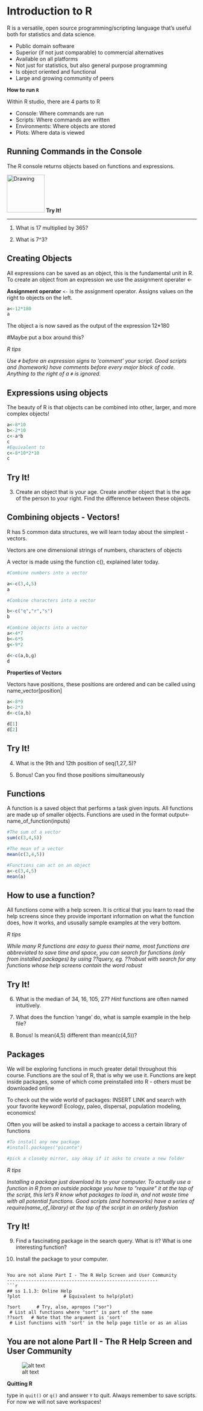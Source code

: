 **Introduction to R**
===================

R is a versatile, open source programming/scripting language that's useful both for statistics and data science. 

* Public domain software 
* Superior (if not just comparable) to commercial alternatives
* Available on all platforms
* Not just for statistics, but also general purpose programming
* Is object oriented and functional
* Large and growing community of peers

**How to run `R`**  

Within R studio, there are 4 parts to R

* Console: Where commands are run
* Scripts: Where commands are written
* Environments: Where objects are stored
* Plots: Where data is viewed

Running Commands in the Console
----------------------

The R console returns objects based on functions and expressions.

<img src="http://www.lifewithlevi.com/wp-content/uploads/2012/02/Happy-Squirrel-Driking.jpg" alt="Drawing" style="width: 100px;"/> **Try It!**

--------------------

1. What is 17 multiplied by 365?

2. What is 7^3?

Creating Objects
--------------------

All expressions can be saved as an object, this is the fundamental unit in R. To create an object from an expression we use the assignment operater <-


**Assignment operator**
`<- ` is the assignment operator. Assigns values on the right to objects on the left.


```r
a<-12*180
a
```
The object a is now saved as the output of the expression 12*180

#Maybe put a box around this?

*R tips*

*Use `#` before an expression signs to 'comment' your script. Good scripts and (homework) have comments before every major block of code. Anything to the right of a `#` is ignored.*

Expressions using objects
----------------------

The beauty of R is that objects can be combined into other, larger, and more complex objects!

```r
a<-8*10
b<-2*10
c<-a*b
c
#Equivalent to 
c<-8*10*2*10
c
```

**Try It!**
------------

3. Create an object that is your age. Create another object that is the age of the person to your right. Find the difference between these objects. 

Combining objects - Vectors!
-------------------

R has 5 common data structures, we will learn today about the simplest - vectors.

Vectors are one dimensional strings of numbers, characters of objects

A vector is made using the function c(), explained later today.

```r
#Combine numbers into a vector

a<-c(3,4,5)
a

#Combine characters into a vector

b<-c("q","r","s")
b

#Combine objects into a vector
a<-4*7
b<-6*5
g<-9*2

d<-c(a,b,g)
d

```

**Properties of Vectors**

Vectors have positions, these positions are ordered and can be called using name_vector[position]

```r
a<-8*9
b<-2*3
d<-c(a,b)

d[1]
d[2]
```

**Try It!**
------------

4. What is the 9th and 12th position of seq(1,27,.5)? 

5. Bonus! Can you find those positions simultaneously


Functions
----------

A function is a saved object that performs a task given inputs. All functions are made up of smaller objects. Functions are used in the format output<-name_of_function(inputs)

```r
#The sum of a vector
sum(c(3,4,5))

#The mean of a vector
mean(c(3,4,5))

#Functions can act on an object 
a<-c(3,4,5)
mean(a)
```

How to use a function?
-----------------------

All functions come with a help screen. It is critical that you learn to read the help screens since they provide important information on what the function does, how it works, and ususally sample examples at the very bottom.

*R tips*

*While many R functions are easy to guess their name, most functions are abbreviated to save time and space, you can search for functions (only from installed packages) by using ??query, eg. ??robust with search for any functions whose help screens contain the word robust*


**Try It!**
------------

6. What is the median of 34, 16, 105, 27? *Hint* functions are often named intuitively.

7. What does the function 'range' do, what is sample example in the help file?

8. Bonus! Is mean(4,5) different than mean(c(4,5))?


Packages
---------------------
We will be exploring functions in much greater detail throughout this course. Functions are the soul of R, that is why we use it. Functions are kept inside packages, some of which come preinstalled into R - others must be downloaded online

To check out the wide world of packages: INSERT LINK and search with your favorite keyword! Ecology, paleo, dispersal, population modeling, economics!

Often you will be asked to install a package to access a certain library of functions


```r
#To install any new package
#install.packages("picante")

#pick a closeby mirror, say okay if it asks to create a new folder
```


*R tips*

*Installing a package just download its to your computer. To actually use a function in R from an outside package you have to "require" it at the top of the script, this let's R know what packages to load in, and not waste time with all potential functions. Good scripts (and homeworks) have a series of require(name_of_library) at the top of the script in an orderly fashion*


**Try It!** 
------------

9. Find a fascinating package in the search query. What is it? What is one interesting function?

10. Install the package to your computer. 
```

You are not alone Part I - The R Help Screen and User Community
--------------------------------------------------------
```r
## ss 1.1.3: Online Help 
?plot                # Equivalent to help(plot) 

?sort      # Try, also, apropos ("sor") 
 # List all functions where "sort" is part of the name  
??sort   # Note that the argument is 'sort' 
 # List functions with 'sort' in the help page title or as an alias 
```

You are not alone Part II - The R Help Screen and User Community
-------------------------------
![alt text](http://img78.imageshack.us/img78/196/wheelsel6.gif)

**Quitting R**

type in `quit()` or `q()` and answer `Y` to quit. Always remember to save scripts. For now we will not save workspaces!
